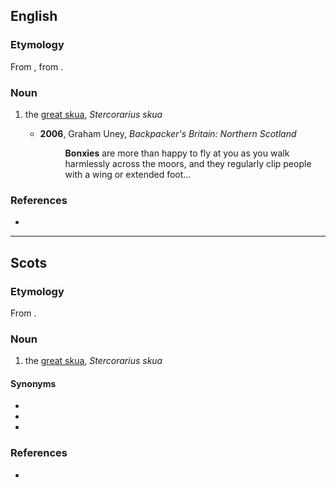 ==English==

===Etymology===
From {{etyl|sco|en}} {{m|sco|bonxie}}, from {{etyl|non|en}} {{m|non|bunki}}.

===Noun===
{{en-noun}}

# {{context|UK|chiefly|Shetland|lang=en}} the [[great skua]], ''Stercorarius skua''
#* '''2006''', Graham Uney, ''Backpacker's Britain: Northern Scotland‎''
#*: '''Bonxies''' are more than happy to fly at you as you walk harmlessly across the moors, and they regularly clip people with a wing or extended foot...

===References===
* {{R:DSL}}

----

==Scots==

===Etymology===
From {{etyl|non|sco}} {{m|non|bunki}}.

===Noun===
{{sco-noun}}

# {{context|chiefly|Shetland|lang=sco}} the [[great skua]], ''Stercorarius skua''

====Synonyms====
* {{l|sco|skooi}}
* {{l|sco|skooie}}
* {{l|sco|skuie}}

===References===
* {{R:DSL}}